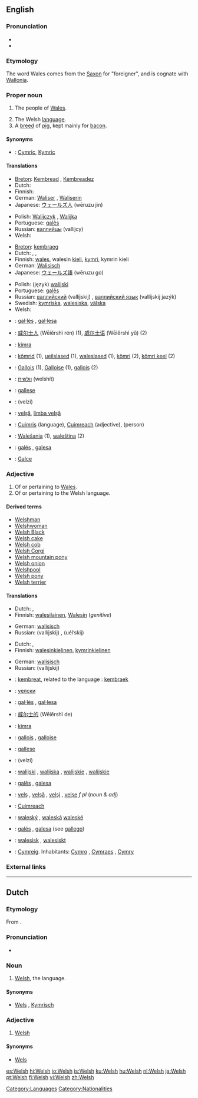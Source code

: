 {{rfc|translations for ‘people collectively’ contain single persons}}
{{interwiktionary|code=cy}}
{{see|welsh}}
==English==
{{wikipedia}}

===Pronunciation===
*{{IPA|/wɛlʃ/}}
*{{SAMPA|/wElS/}}

===Etymology===
The word Wales comes from the [[Saxon]] for "foreigner", and is cognate with [[Wallonia]].
{{rfe|this is about Welsh, not Wales}}

===Proper noun===
{{en-proper noun}}

# {{context|collectively}} The people of [[Wales]].
# The Welsh [[language]].
# A [[breed]] of [[pig]], kept mainly for [[bacon]].

====Synonyms====
* {{italbrac|language}}: [[Cymric]], [[Kymric]]

====Translations====
{{trans-top|people of wales collectively}}
<!-- use only a collective term here, not for the singular Welshman of Welshwoman-->
* [[Breton]]: [[Kembread]] {{m}}, [[Kembreadez]] {{f}}
* Dutch: {{t|nl|Welshmen||p}} {{italbrac|there is not really a word for this}}
* Finnish: {{t+|fi|walesilainen|p|alt=walesilaiset}}
* German: [[Waliser]] {{m}}, [[Waliserin]] {{f}}
* Japanese: [[ウェールズ人]] (wēruzu jin)
{{trans-mid}}
* Polish: [[Walijczyk]] {{m}}, [[Walijka]] {{f}}
* Portuguese: [[galês]] {{m}}
* Russian: [[валлийцы]] (vallíjcy) {{p}}
* Welsh: {{t+|cy|Cymru|xs=Welsh}}
{{trans-bottom}}

{{trans-top|language}}
* [[Breton]]: [[kembraeg]] {{m}}
* Dutch: {{t+|nl|Welsh|n}}, {{t|nl|Wels|n}}, {{t|nl|Kymrisch|n}}
* Finnish: [[wales]], walesin [[kieli]], [[kymri]], kymrin kieli
* German: [[Walisisch]] {{n}}
* Japanese: [[ウェールズ語]] (wēruzu go)
{{trans-mid}}
* Polish: (język) [[walijski]] {{m}}
* Portuguese: [[galês]] {{m}}
* Russian: [[валлийский]] (vallíjskij) {{m}}, [[валлийский язык]] (vallíjskij jazýk) {{m}}
* Swedish: [[kymriska]], [[walesiska]], [[välska]]
* Welsh: {{t+|cy|Cymraeg|xs=Welsh}}
{{trans-bottom}}

{{checktrans-top}}
*{{ttbc|Catalan}}: [[gal·lès]] {{m}}, [[gal·lesa]] {{f}}
*{{ttbc|Chinese}}: [[威尔士人]] (Wēiěrshì rén) (1), [[威尔士语]] (Wēiěrshì yǔ) (2)
*{{ttbc|Esperanto}}: [[kimra]]
*{{ttbc|Estonian}}: [[kõmrid]] (1), [[ueilslased]] (1), [[waleslased]] (1), [[kõmri]] (2), [[kõmri keel]] (2)
*{{ttbc|French}}: [[Gallois]] {{m}} (1), [[Galloise]] {{f}} (1), [[gallois]] {{m}} (2)
*{{ttbc|Hebrew}}: [[וולשית]] (welshít)
*{{ttbc|Interlingua}}: [[gallese]]
{{trans-mid}}
*{{ttbc|Persian}}: {{FAchar|[[ولزی]]}} (velzi)
*{{ttbc|Romanian}}: [[velşă]], [[limba velşă]] {{f}}
*{{ttbc|Scottish Gaelic}}: [[Cuimris]] {{f}} (language), [[Cuimreach]] {{m}} (adjective), (person)
*{{ttbc|Slovak}}: [[Walešania]] {{mp}} (1), [[waleština]] {{f}} (2)
*{{ttbc|Spanish}}: [[galés]] {{m}}, [[galesa]] {{f}}
*{{ttbc|Turkish}}: [[Galce]]
{{trans-bottom}}

===Adjective===
{{en-adj|-}}

# Of or pertaining to [[Wales]].
# Of or pertaining to the Welsh language.

====Derived terms====
*[[Welshman]]
*[[Welshwoman]]
*[[Welsh Black]]
*[[Welsh cake]]
*[[Welsh cob]]
*[[Welsh Corgi]]
*[[Welsh mountain pony]]
*[[Welsh onion]]
*[[Welshpool]]
*[[Welsh pony]]
*[[Welsh terrier]]

====Translations====
{{trans-top|of or pertaining to Wales}}
* Dutch: {{t+|nl|Welsh}}, {{t|nl|Wels}}
* Finnish: [[walesilainen]], [[Wales#Finnish|Walesin]] (''genitive'')
{{trans-mid}}
* German: [[walisisch]]
* Russian: {{t+|ru|валлийский|sc=Cyrl}} (vallíjskij) {{m}}, {{t-|ru|уэльский|sc=Cyrl}} (uél’skij) {{m}}
{{trans-bottom}}

{{trans-top|of or pertaining to the Welsh language}}
* Dutch: {{t+|nl|Welsh}}, {{t|nl|Wels}}
* Finnish: [[walesinkielinen]], [[kymri|kymrin]][[-kielinen|kielinen]]
{{trans-mid}}
* German: [[walisisch]]
* Russian: {{t+|ru|валлийский|sc=Cyrl}} (vallíjskij) {{m}}
{{trans-bottom}}

{{checktrans-top}}
*{{ttbc|Breton}}: [[kembreat]], related to the language : [[kembraek]]
*{{ttbc|Bulgarian}}: [[уелски]] {{m}}
*{{ttbc|Catalan}}: [[gal·lès]] {{m}}, [[gal·lesa]] {{f}}
*{{ttbc|Chinese}}: [[威尔士的]] (Wēiěrshì de)
*{{ttbc|Esperanto}}: [[kimra]]
*{{ttbc|French}}: [[gallois]] {{m}}, [[galloise]] {{f}}
*{{ttbc|Interlingua}}: [[gallese]]
{{trans-mid}}
*{{ttbc|Persian}}: {{FAchar|[[ولزی]]}} (velzi)
*{{ttbc|Polish}}: [[walijski]] {{m}}, [[walijska]] {{f}}, [[walijskie]] {{n}}, [[walijskie]] {{p}}
*{{ttbc|Portuguese}}: [[galês]] {{m}}, [[galesa]] {{f}}
*{{ttbc|Romanian}}: [[velş]] {{m}}, [[velşă]] {{f}}, [[velşi]] {{p}}, [[velşe]] ''f pl'' (''noun & adj'')
*{{ttbc|Scottish Gaelic}}: [[Cuimreach]]
*{{ttbc|Slovak}}: [[waleský]] {{m}}, [[waleská]] {{f}} [[waleské]] {{n}}
*{{ttbc|Spanish}}: [[galés]] {{m}}, [[galesa]] {{f}} (see [[gallego]])
*{{ttbc|Swedish}}: [[walesisk]] {{c}}, [[walesiskt]] {{n}}
*{{ttbc|Welsh}}: [[Cymreig]]. Inhabitants: [[Cymro]] {{m}}, [[Cymraes]] {{f}}, [[Cymry]] {{p}}
{{trans-bottom}}

===External links===
{{ethnologue|code=cym}}

[[Category:Languages]]
[[Category:Nationalities]]

----

==Dutch==

===Etymology===
From {{E.|nl}}.

===Pronunciation===
* {{IPA|/wɛlʃ/}}

===Noun===
{{nl-noun2|n|-|-}}

# [[#English|Welsh]], the language.

====Synonyms====
* [[Wels]] {{italbrac|unusual}}, [[Kymrisch]]

===Adjective===
{{nl-adj|-|-}}

# [[#English|Welsh]]

====Synonyms====
* [[Wels]] {{italbrac|unusual}}

[[es:Welsh]]
[[hi:Welsh]]
[[io:Welsh]]
[[is:Welsh]]
[[ku:Welsh]]
[[hu:Welsh]]
[[nl:Welsh]]
[[ja:Welsh]]
[[pt:Welsh]]
[[fi:Welsh]]
[[vi:Welsh]]
[[zh:Welsh]]